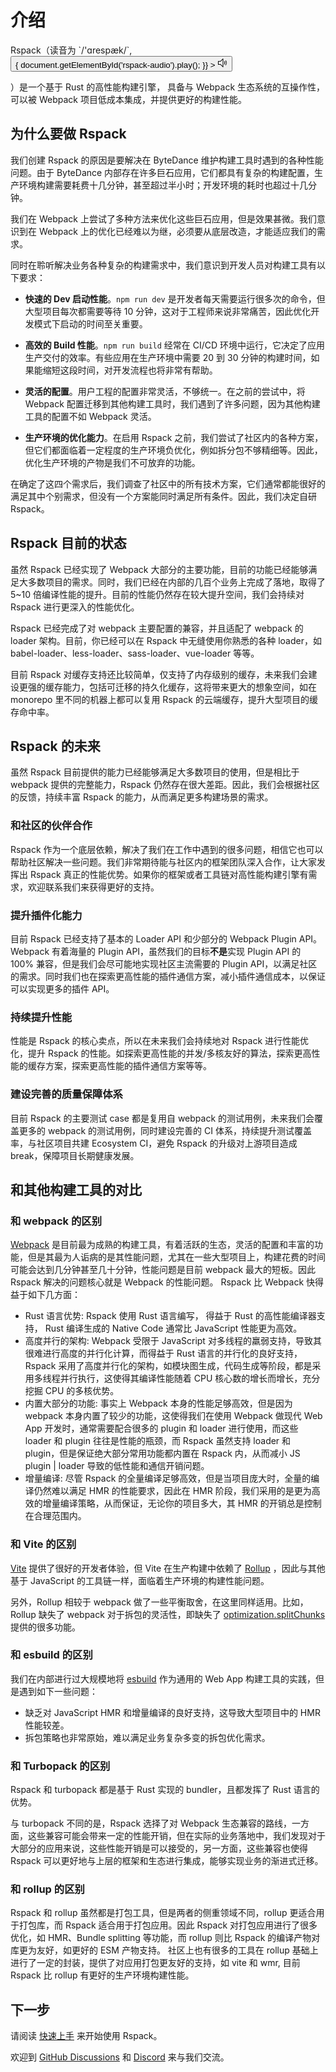 
<audio id="rspack-audio">
  <source src={rspackAudio} type="audio/mpeg"></source>
</audio>

# 介绍

<div>
  <span>Rspack（读音为 `/'ɑrespæk/`,</span>
  <button
    style={{
      border: 'none',
      padding: '3px',
      verticalAlign: 'middle',
      display: 'inline',
    }}
    id="play-rspack-audio"
    onClick={() => {
      document.getElementById('rspack-audio').play();
    }}
  >
    <svg
      xmlns="http://www.w3.org/2000/svg"
      width="16"
      height="16"
      viewBox="0 0 32 32"
    >
      <path
        fill="currentColor"
        d="m27.16 8.08l-1.53 1.29a10 10 0 0 1-.29 13.23l1.47 1.4a12 12 0 0 0 .35-15.88Z"
      />
      <path
        fill="currentColor"
        d="M21.58 12a6 6 0 0 1-.18 7.94l1.47 1.36a8 8 0 0 0 .23-10.59zM18 30a1 1 0 0 1-.71-.3L9.67 22H3a1 1 0 0 1-1-1V11a1 1 0 0 1 1-1h6.67l7.62-7.7a1 1 0 0 1 1.41 0a1 1 0 0 1 .3.7v26a1 1 0 0 1-1 1zM4 20h6.08a1 1 0 0 1 .71.3L17 26.57V5.43l-6.21 6.27a1 1 0 0 1-.71.3H4z"
      />
    </svg>
  </button>
  <p style={{ display: 'inline', lineHeight: '1.75rem' }}>
    <span>）是一个基于 Rust 的高性能构建引擎，</span>
    <span>具备与 Webpack 生态系统的互操作性，可以被 Webpack</span>
    <span>项目低成本集成，并提供更好的构建性能。</span>
  </p>
</div>

## 为什么要做 Rspack

我们创建 Rspack 的原因是要解决在 ByteDance 维护构建工具时遇到的各种性能问题。由于 ByteDance 内部存在许多巨石应用，它们都具有复杂的构建配置，生产环境构建需要耗费十几分钟，甚至超过半小时；开发环境的耗时也超过十几分钟。

我们在 Webpack 上尝试了多种方法来优化这些巨石应用，但是效果甚微。我们意识到在 Webpack 上的优化已经难以为继，必须要从底层改造，才能适应我们的需求。

同时在聆听解决业务各种复杂的构建需求中，我们意识到开发人员对构建工具有以下要求：

- **快速的 Dev 启动性能**。`npm run dev` 是开发者每天需要运行很多次的命令，但大型项目每次都需要等待 10 分钟，这对于工程师来说非常痛苦，因此优化开发模式下启动的时间至关重要。

- **高效的 Build 性能**。`npm run build` 经常在 CI/CD 环境中运行，它决定了应用生产交付的效率。有些应用在生产环境中需要 20 到 30 分钟的构建时间，如果能缩短这段时间，对开发流程也将非常有帮助。

- **灵活的配置**。用户工程的配置非常灵活，不够统一。在之前的尝试中，将 Webpack 配置迁移到其他构建工具时，我们遇到了许多问题，因为其他构建工具的配置不如 Webpack 灵活。

- **生产环境的优化能力**。在启用 Rspack 之前，我们尝试了社区内的各种方案，但它们都面临着一定程度的生产环境负优化，例如拆分包不够精细等。因此，优化生产环境的产物是我们不可放弃的功能。

在确定了这四个需求后，我们调查了社区中的所有技术方案，它们通常都能很好的满足其中个别需求，但没有一个方案能同时满足所有条件。因此，我们决定自研 Rspack。

## Rspack 目前的状态

虽然 Rspack 已经实现了 Webpack 大部分的主要功能，目前的功能已经能够满足大多数项目的需求。同时，我们已经在内部的几百个业务上完成了落地，取得了 5~10 倍编译性能的提升。目前的性能仍然存在较大提升空间，我们会持续对 Rspack 进行更深入的性能优化。

Rspack 已经完成了对 webpack 主要配置的兼容，并且适配了 webpack 的 loader 架构。目前，你已经可以在 Rspack 中无缝使用你熟悉的各种 loader，如 babel-loader、less-loader、sass-loader、vue-loader 等等。

目前 Rspack 对缓存支持还比较简单，仅支持了内存级别的缓存，未来我们会建设更强的缓存能力，包括可迁移的持久化缓存，这将带来更大的想象空间，如在 monorepo 里不同的机器上都可以复用 Rspack 的云端缓存，提升大型项目的缓存命中率。

## Rspack 的未来

虽然 Rspack 目前提供的能力已经能够满足大多数项目的使用，但是相比于 webpack 提供的完整能力，Rspack 仍然存在很大差距。因此，我们会根据社区的反馈，持续丰富 Rspack 的能力，从而满足更多构建场景的需求。

### 和社区的伙伴合作

Rspack 作为一个底层依赖，解决了我们在工作中遇到的很多问题，相信它也可以帮助社区解决一些问题。我们非常期待能与社区内的框架团队深入合作，让大家发挥出 Rspack 真正的性能优势。如果你的框架或者工具链对高性能构建引擎有需求，欢迎联系我们来获得更好的支持。

### 提升插件化能力

目前 Rspack 已经支持了基本的 Loader API 和少部分的 Webpack Plugin API。Webpack 有着海量的 Plugin API，虽然我们的目标**不是**实现 Plugin API 的 100% 兼容，但是我们会尽可能地实现社区主流需要的 Plugin API，以满足社区的需求。同时我们也在探索更高性能的插件通信方案，减小插件通信成本，以保证可以实现更多的插件 API。

### 持续提升性能

性能是 Rspack 的核心卖点，所以在未来我们会持续地对 Rspack 进行性能优化，提升 Rspack 的性能。如探索更高性能的并发/多核友好的算法，探索更高性能的缓存方案，探索更高性能的插件通信方案等等。

### 建设完善的质量保障体系

目前 Rspack 的主要测试 case 都是复用自 webpack 的测试用例，未来我们会覆盖更多的 webpack 的测试用例，同时建设完善的 CI 体系，持续提升测试覆盖率，与社区项目共建 Ecosystem CI，避免 Rspack 的升级对上游项目造成 break，保障项目长期健康发展。

## 和其他构建工具的对比

### 和 webpack 的区别

[Webpack](https://webpack.js.org/) 是目前最为成熟的构建工具，有着活跃的生态，灵活的配置和丰富的功能，但是其最为人诟病的是其性能问题，尤其在一些大型项目上，构建花费的时间可能会达到几分钟甚至几十分钟，性能问题是目前 webpack 最大的短板。因此 Rspack 解决的问题核心就是 Webpack 的性能问题。
Rspack 比 Webpack 快得益于如下几方面：

- Rust 语言优势: Rspack 使用 Rust 语言编写， 得益于 Rust 的高性能编译器支持， Rust 编译生成的 Native Code 通常比 JavaScript 性能更为高效。
- 高度并行的架构: Webpack 受限于 JavaScript 对多线程的羸弱支持，导致其很难进行高度的并行化计算，而得益于 Rust 语言的并行化的良好支持， Rspack 采用了高度并行化的架构，如模块图生成，代码生成等阶段，都是采用多线程并行执行，这使得其编译性能随着 CPU 核心数的增长而增长，充分挖掘 CPU 的多核优势。
- 内置大部分的功能: 事实上 Webpack 本身的性能足够高效，但是因为 webpack 本身内置了较少的功能，这使得我们在使用 Webpack 做现代 Web App 开发时，通常需要配合很多的 plugin 和 loader 进行使用，而这些 loader 和 plugin 往往是性能的瓶颈，而 Rspack 虽然支持 loader 和 plugin，但是保证绝大部分常用功能都内置在 Rspack 内，从而减小 JS plugin | loader 导致的低性能和通信开销问题。
- 增量编译: 尽管 Rspack 的全量编译足够高效，但是当项目庞大时，全量的编译仍然难以满足 HMR 的性能要求，因此在 HMR 阶段，我们采用的是更为高效的增量编译策略，从而保证，无论你的项目多大，其 HMR 的开销总是控制在合理范围内。

### 和 Vite 的区别

[Vite](https://vitejs.dev/) 提供了很好的开发者体验，但 Vite 在生产构建中依赖了 [Rollup](https://rollupjs.org/) ，因此与其他基于 JavaScript 的工具链一样，面临着生产环境的构建性能问题。

另外，Rollup 相较于 webpack 做了一些平衡取舍，在这里同样适用。比如，Rollup 缺失了 webpack 对于拆包的灵活性，即缺失了 [optimization.splitChunks](/config/optimization#optimizationsplitchunks) 提供的很多功能。

### 和 esbuild 的区别

我们在内部进行过大规模地将 [esbuild](https://esbuild.github.io/) 作为通用的 Web App 构建工具的实践，但是遇到如下一些问题：

- 缺乏对 JavaScript HMR 和增量编译的良好支持，这导致大型项目中的 HMR 性能较差。
- 拆包策略也非常原始，难以满足业务复杂多变的拆包优化需求。

### 和 Turbopack 的区别

Rspack 和 turbopack 都是基于 Rust 实现的 bundler，且都发挥了 Rust 语言的优势。

与 turbopack 不同的是，Rspack 选择了对 Webpack 生态兼容的路线，一方面，这些兼容可能会带来一定的性能开销，但在实际的业务落地中，我们发现对于大部分的应用来说，这些性能开销是可以接受的，另一方面，这些兼容也使得 Rspack 可以更好地与上层的框架和生态进行集成，能够实现业务的渐进式迁移。

### 和 rollup 的区别

Rspack 和 rollup 虽然都是打包工具，但是两者的侧重领域不同，rollup 更适合用于打包库，而 Rspack 适合用于打包应用。因此 Rspack 对打包应用进行了很多优化，如 HMR、Bundle splitting 等功能，而 rollup 则比 Rspack 的编译产物对库更为友好，如更好的 ESM 产物支持。 社区上也有很多的工具在 rollup 基础上进行了一定的封装，提供了对应用打包更友好的支持，如 vite 和 wmr, 目前 Rspack 比 rollup 有更好的生产环境构建性能。

## 下一步

请阅读 [快速上手](/guide/start/quick-start) 来开始使用 Rspack。

欢迎到 [GitHub Discussions](https://github.com/web-infra-dev/rspack/discussions) 和 [Discord](https://discord.gg/79ZZ66GH9E) 来与我们交流。
